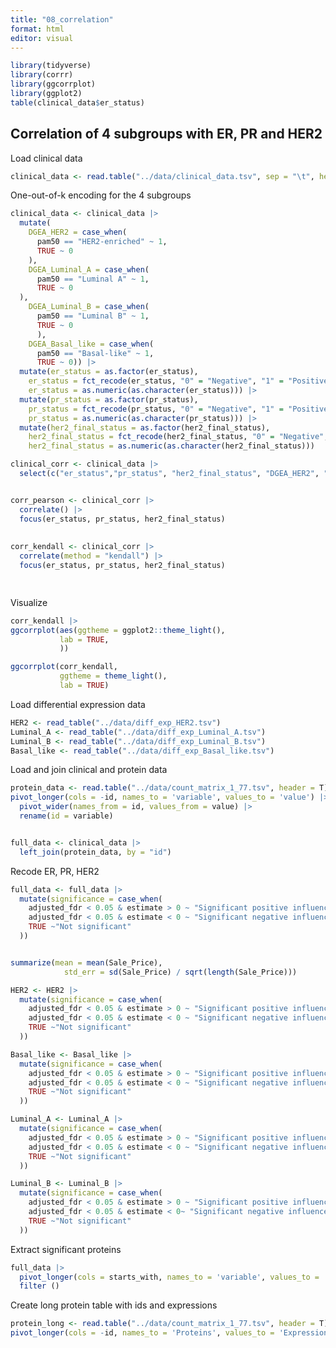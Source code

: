 ```yaml
---
title: "08_correlation"
format: html
editor: visual
---
```

```r
library(tidyverse)
library(corrr)
library(ggcorrplot)
library(ggplot2)
table(clinical_data$er_status)
```


## Correlation of 4 subgroups with ER, PR and HER2

Load clinical data 
```r
clinical_data <- read.table("../data/clinical_data.tsv", sep = "\t", header = T)
```


One-out-of-k encoding for the 4 subgroups
```r
clinical_data <- clinical_data |>
  mutate(
    DGEA_HER2 = case_when(
      pam50 == "HER2-enriched" ~ 1, 
      TRUE ~ 0
    ), 
    DGEA_Luminal_A = case_when(
      pam50 == "Luminal A" ~ 1, 
      TRUE ~ 0
  ), 
    DGEA_Luminal_B = case_when(
      pam50 == "Luminal B" ~ 1, 
      TRUE ~ 0
      ),
    DGEA_Basal_like = case_when(
      pam50 == "Basal-like" ~ 1, 
      TRUE ~ 0)) |> 
  mutate(er_status = as.factor(er_status),  
    er_status = fct_recode(er_status, "0" = "Negative", "1" = "Positive"),  # Recode
    er_status = as.numeric(as.character(er_status))) |> 
  mutate(pr_status = as.factor(pr_status),  
    pr_status = fct_recode(pr_status, "0" = "Negative", "1" = "Positive"),  # Recode
    pr_status = as.numeric(as.character(pr_status))) |> 
  mutate(her2_final_status = as.factor(her2_final_status),  
    her2_final_status = fct_recode(her2_final_status, "0" = "Negative", "1" = "Positive"),  # Recode
    her2_final_status = as.numeric(as.character(her2_final_status)))

clinical_corr <- clinical_data |> 
  select(c("er_status","pr_status", "her2_final_status", "DGEA_HER2", "DGEA_Luminal_A", "DGEA_Luminal_B", "DGEA_Basal_like"))


corr_pearson <- clinical_corr |> 
  correlate() |> 
  focus(er_status, pr_status, her2_final_status)
  
  
corr_kendall <- clinical_corr |> 
  correlate(method = "kendall") |>
  focus(er_status, pr_status, her2_final_status)

  
```


Visualize
```r
corr_kendall |> 
ggcorrplot(aes(ggtheme = ggplot2::theme_light(),
           lab = TRUE,
           ))

ggcorrplot(corr_kendall, 
           ggtheme = theme_light(),
           lab = TRUE)
```



Load differential expression data

```r
HER2 <- read_table("../data/diff_exp_HER2.tsv")
Luminal_A <- read_table("../data/diff_exp_Luminal_A.tsv")
Luminal_B <- read_table("../data/diff_exp_Luminal_B.tsv")
Basal_like <- read_table("../data/diff_exp_Basal_like.tsv")

```


Load and join clinical and protein data
```r

protein_data <- read.table("../data/count_matrix_1_77.tsv", header = T) |> 
pivot_longer(cols = -id, names_to = 'variable', values_to = 'value') |>
  pivot_wider(names_from = id, values_from = value) |> 
  rename(id = variable)


full_data <- clinical_data |> 
  left_join(protein_data, by = "id")
```


Recode ER, PR, HER2
```r
full_data <- full_data |>
  mutate(significance = case_when(
    adjusted_fdr < 0.05 & estimate > 0 ~ "Significant positive influence", 
    adjusted_fdr < 0.05 & estimate < 0 ~ "Significant negative influence",
    TRUE ~"Not significant"
  ))


summarize(mean = mean(Sale_Price),
            std_err = sd(Sale_Price) / sqrt(length(Sale_Price)))
```



```r
HER2 <- HER2 |>
  mutate(significance = case_when(
    adjusted_fdr < 0.05 & estimate > 0 ~ "Significant positive influence", 
    adjusted_fdr < 0.05 & estimate < 0 ~ "Significant negative influence",
    TRUE ~"Not significant"
  ))

Basal_like <- Basal_like |>
  mutate(significance = case_when(
    adjusted_fdr < 0.05 & estimate > 0 ~ "Significant positive influence", 
    adjusted_fdr < 0.05 & estimate < 0 ~ "Significant negative influence",
    TRUE ~"Not significant"
  ))

Luminal_A <- Luminal_A |>
  mutate(significance = case_when(
    adjusted_fdr < 0.05 & estimate > 0 ~ "Significant positive influence", 
    adjusted_fdr < 0.05 & estimate < 0 ~ "Significant negative influence",
    TRUE ~"Not significant"
  ))

Luminal_B <- Luminal_B |>
  mutate(significance = case_when(
    adjusted_fdr < 0.05 & estimate > 0 ~ "Significant positive influence", 
    adjusted_fdr < 0.05 & estimate < 0~ "Significant negative influence",
    TRUE ~"Not significant"
  ))
```


Extract significant proteins
```r




full_data |> 
  pivot_longer(cols = starts_with, names_to = 'variable', values_to = 'value'))
  filter ()
```


Create long protein table with ids and expressions
```r
protein_long <- read.table("../data/count_matrix_1_77.tsv", header = T) |> 
pivot_longer(cols = -id, names_to = 'Proteins', values_to = 'Expression') 
```


